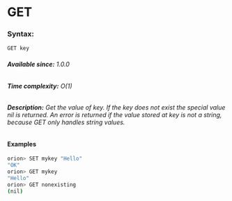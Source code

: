 

# GET

### Syntax:

```bash
GET key
```

###### **Available since:** 1.0.0
###### **Time complexity:** O(1) 

###### **Description:** Get the value of key. If the key does not exist the special value nil is returned. An error is returned if the value stored at key is not a string, because GET only handles string values.

#### Examples

```bash
orion> SET mykey "Hello"
"OK"
orion> GET mykey
"Hello"
orion> GET nonexisting
(nil)
```